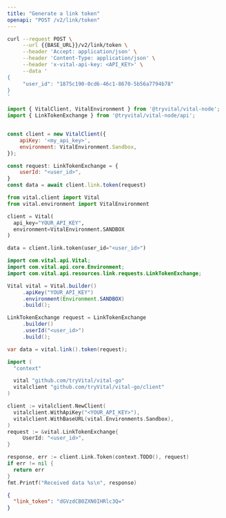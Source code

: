 ```yaml
---
title: "Generate a link token"
openapi: "POST /v2/link/token"
---
```


<RequestExample>

```bash Bash
curl --request POST \
     --url {{BASE_URL}}/v2/link/token \
     --header 'Accept: application/json' \
     --header 'Content-Type: application/json' \
     --header 'x-vital-api-key: <API_KEY>' \
     --data '
{
     "user_id": "1875c190-0cd6-46c1-8670-5b56a7794b78"
}
'
```

```javascript Node
import { VitalClient, VitalEnvironment } from '@tryvital/vital-node';
import { LinkTokenExchange } from '@tryvital/vital-node/api';


const client = new VitalClient({
    apiKey: '<my_api_key>',
    environment: VitalEnvironment.Sandbox,
});

const request: LinkTokenExchange = {
    userId: "<user_id>",
}
const data = await client.link.token(request)
```

```python Python
from vital.client import Vital
from vital.environment import VitalEnvironment

client = Vital(
  api_key="YOUR_API_KEY",
  environment=VitalEnvironment.SANDBOX
)

data = client.link.token(user_id="<user_id>")
```

```java Java
import com.vital.api.Vital;
import com.vital.api.core.Environment;
import com.vital.api.resources.link.requests.LinkTokenExchange;

Vital vital = Vital.builder()
     .apiKey("YOUR_API_KEY")
     .environment(Environment.SANDBOX)
     .build();

LinkTokenExchange request = LinkTokenExchange
     .builder()
     .userId("<user_id>")
     .build();

var data = vital.link().token(request);
```

```go Go
import (
  "context"

  vital "github.com/tryVital/vital-go"
  vitalclient "github.com/tryVital/vital-go/client"
)

client := vitalclient.NewClient(
  vitalclient.WithApiKey("<YOUR_API_KEY>"),
  vitalclient.WithBaseURL(vital.Environments.Sandbox),
)
request := &vital.LinkTokenExchange{
     UserId: "<user_id>",
}

response, err := client.Link.Token(context.TODO(), request)
if err != nil {
  return err
}
fmt.Printf("Received data %s\n", response)

```

</RequestExample>

<ResponseExample>

```json Example
{
  "link_token": "dGVzdCB0ZXN0IHRlc3Q="
}
```

</ResponseExample>
